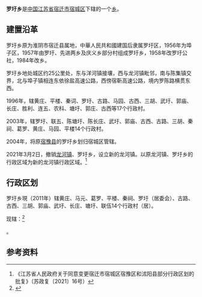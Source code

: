 {{中国乡级行政区|32/13/02/201/000
| 行政区全称 = 罗圩乡
| 景观照片文件名 = 
| 景观照片描述 = 
| 汉语拼音 = 
| 通用拼音 = 
| 注音符號 = 
| 其它标音类型1 = 
| 其它标音1 = 
| 其它标音类型2 = 
| 其它标音2 = 
| 其它语言类型1 = 
| 其它语言地名1 = 
| 其它语言类型2 = 
| 其它语言地名2 = 
| 上级行政区 = 
| 行政区类别 = 
| 地理坐标 = 
| 总面积 = 49
| 户籍人口 = 4.35
| 户籍人口年份 = 2007年
| 常住人口 = 
| 常住人口年份 = 
| 人口密度 = 
| 行政区划 = 
| 官方网站 = 
| 政府驻地 = 
| 邮政编码 = 223833
| 电话区号 = 527
| 毗邻行政区 = 
| 位置图文件名 = 
| 位置图描述 = 
}}
'''罗圩乡'''是[[中国|中国]][[江苏省|江苏省]][[宿迁市|宿迁市]][[宿城区|宿城区]]下辖的一个[[乡|乡]]。

==建置沿革==
罗圩乡原为淮阴市宿迁县属地，中華人民共和國建国后隶属罗圩区，1956年为埠子区，1957年由罗圩、先进两乡及庆义乡部分村组成罗圩乡，1958年改罗圩公社，1984年改乡。

罗圩乡地处城区约25公里处，东与洋河镇接壤，西与龙河镇毗邻，南与陈集镇交界，北与埠子镇相连东依徐盐高速公路，西傍宿靳高速公路，境内罗陈路横贯东西。

1996年，辖黄庄、平楼、秦词、罗圩、古路、马园、古西、三胡、武圩、郭庙、长庄、胜利、连五、农科、塘圩、郭庄、古西等17个行政村。

2003年，辖罗圩、联五、陈塘圩、陈长庄、武圩、郭庙、古西、古路、三胡、秦祠、葛罗、黄庄、马园、平楼14个行政村。

2004年，将原[[宿豫县|宿豫县]]的罗圩乡划归宿城区管辖。

2021年3月2日，撤销[[龙河镇|龙河镇]]、罗圩乡，设立新的龙河镇。以原龙河镇、罗圩乡的行政区域为新的龙河镇行政区域。<ref>《江苏省人民政府关于同意变更宿迁市宿城区宿豫区和沭阳县部分行政区划的批复》（苏政复〔2021〕16号）</ref>

==行政区划==
罗圩乡現（2011年）辖黄庄、马元、葛罗、平楼、秦祠、罗圩（居委会）、古路、古西、三胡、郭庙、武圩、长庄、塘圩、联伍14个行政村（居）。

现辖：<ref>{{PRC admin/ref sgc|32/13/02/201/000}}</ref>

{{PRC admin/children|32/13/02/201/000}}。

==参考资料==
{{reflist}}

{{PRC admin/navcat|32/13/02/201/000}}